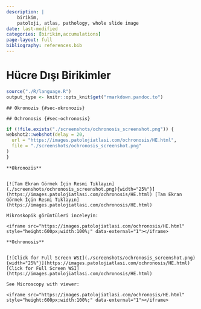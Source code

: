 ```yaml
---
description: |
    birikim,
    patoloji, atlas, pathology, whole slide image
date: last-modified
categories: [birikim,accumulations]
page-layout: full
bibliography: references.bib
---
```


# Hücre Dışı Birikimler {#sec-hucre-disi-birikimler}

```r
source("./R/language.R")
output_type <- knitr::opts_knit$get("rmarkdown.pandoc.to")
```

```asis
## Okronozis {#sec-okronozis} 
```

```asis
## Ochronosis {#sec-ochronosis} 
```

```r
if (!file.exists("./screenshots/ochronosis_screenshot.png")) {
webshot2::webshot(delay = 20,
  url = "https://images.patolojiatlasi.com/ochronosis/HE.html",
  file = "./screenshots/ochronosis_screenshot.png"
)
}
```

```asis

**Okronozis**


[![Tam Ekran Görmek İçin Resmi Tıklayın](./screenshots/ochronosis_screenshot.png){width="25%"}](https://images.patolojiatlasi.com/ochronosis/HE.html) [Tam Ekran Görmek İçin Resmi Tıklayın](https://images.patolojiatlasi.com/ochronosis/HE.html)

```


```asis

Mikroskopik görüntüleri inceleyin:

<iframe src="https://images.patolojiatlasi.com/ochronosis/HE.html" style="height:600px;width:100%;" data-external="1"></iframe>

```

```asis

**Ochronosis**


[![Click for Full Screen WSI](./screenshots/ochronosis_screenshot.png){width="25%"}](https://images.patolojiatlasi.com/ochronosis/HE.html) [Click for Full Screen WSI](https://images.patolojiatlasi.com/ochronosis/HE.html)

```

```asis

See Microscopy with viewer: 

<iframe src="https://images.patolojiatlasi.com/ochronosis/HE.html" style="height:600px;width:100%;" data-external="1"></iframe>

```
